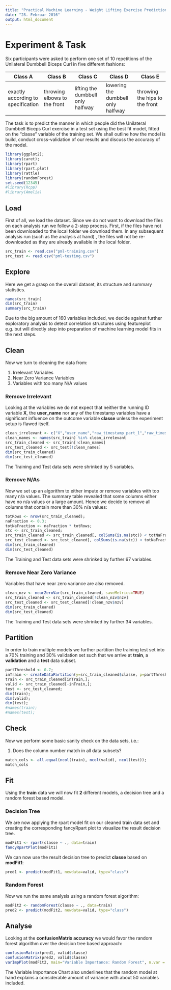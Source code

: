 ```yaml
---
title: "Practical Machine Learning - Weight Lifting Exercise Prediction"
date: "28. Februar 2016"
output: html_document
---
```


# Experiment & Task
Six participants were asked to perform one set of 10 repetitions of the Unilateral Dumbbell Biceps Curl in five different fashions:

| Class A | Class B | Class C | Class D | Class E |
|---|---|---|---|---|
exactly according to specification | throwing elbows to the front | lifting the dumbbell only halfway | lowering the dumbbell only halfway | throwing the hips to the front

The task is to predict the manner in which people did the Unilateral Dumbbell Biceps Curl exercise in a test set using the best fit model, fitted on the "classe" variable of the training set. We shall outline how the model is build, conduct cross-validation of our results and discuss the accuracy of the model.

```r
library(ggplot2);
library(caret);
library(rpart)
library(rpart.plot)
library(rattle)
library(randomForest)
set.seed(12345)
#library(Rcpp)
#library(Amelia)
```

## Load
First of all, we load the dataset. Since we do not want to download the files on each analysis run we
follow a 2-step process. First, if the files have not been downloaded to the local folder we download them.
In any subsequent analysis run (such as the analysis at hand) , the files will not be re-downloaded as they are already available in the local folder.
```r
src_train <- read.csv("pml-training.csv")
src_test <- read.csv("pml-testing.csv")
```

## Explore
Here we get a grasp on the overall dataset, its structure and summary statistics.
```r
names(src_train)
dim(src_train)
summary(src_train)
```
Due to the big amount of 160 variables included, we decide against further exploratory analysis to detect correlation structures using featureplot e.g. but will directly step into preparation of machine learning model fits in the next steps.

## Clean
Now we turn to cleaning the data from:

1. Irrelevant Variables
2. Near Zero Variance Variables
3. Variables with too many N/A values

### Remove Irrelevant
Looking at the variables we do not expect that neither the running ID variable **X**, the **user_name** nor any of the timestamp variables  have a significant influence on the outcome variable **classe** unless the experiment setup is flawed itself.
```r
clean_irrelevant <- c("X","user_name","raw_timestamp_part_1","raw_timestamp_part_2","cvtd_timestamp")
clean_names <- names(src_train) %in% clean_irrelevant
src_train_cleaned <- src_train[!clean_names]
src_test_cleaned <- src_test[!clean_names]
dim(src_train_cleaned)
dim(src_test_cleaned)
```

The Training and Test data sets were shrinked by 5 variables.

### Remove N/As
Now we set up an algorithm to either impute or remove variables with too many n/a values.
The summary table revealed that some columns either have no n/a values or a large amount.
Hence we decide to remove all columns that contain more than 30% n/a values:
```r
totRows <- nrow(src_train_cleaned);
naFraction <- 0.3;
totNaFraction <- naFraction * totRows;
stc <- src_train_cleaned;
src_train_cleaned <- src_train_cleaned[, colSums(is.na(stc)) < totNaFraction];
src_test_cleaned <- src_test_cleaned[, colSums(is.na(stc)) < totNaFraction];
dim(src_train_cleaned)
dim(src_test_cleaned)
```

The Training and Test data sets were shrinked by further 67 variables.

### Remove Near Zero Variance
Variables that have near zero variance are also removed.
```r
clean_nzv <- nearZeroVar(src_train_cleaned, saveMetrics=TRUE)
src_train_cleaned <- src_train_cleaned[!clean_nzv$nzv]
src_test_cleaned <- src_test_cleaned[!clean_nzv$nzv]
dim(src_train_cleaned)
dim(src_test_cleaned)
```

The Training and Test data sets were shrinked by further 34 variables.

## Partition
In order to train multiple models we further partition the training test set into a 70% training and 30% validation set such that we arrive at **train**, a **validation** and a **test** data subset.
```r
partThreshold <- 0.7;
inTrain <- createDataPartition(y=src_train_cleaned$classe, p=partThreshold, list=FALSE);
train <- src_train_cleaned[inTrain,];
valid <- src_train_cleaned[-inTrain,];
test <- src_test_cleaned;
dim(train);
dim(valid);
dim(test);
#names(train);
#names(test);
```

## Check
Now we perform some basic sanity check on the data sets, i.e.:

1. Does the column number match in all data subsets?
```r
match_cols <- all.equal(ncol(train), ncol(valid), ncol(test));
match_cols
```

## Fit
Using the **train** data we will now fit **2** different models, a decision tree and a random forest based model.

### Decision Tree
We are now applying the rpart model fit on our cleaned train data set and creating the corresponding fancyRpart plot to visualize the result decision tree.
```r
modFit1 <- rpart(classe ~ ., data=train)
fancyRpartPlot(modFit1)
```

We can now use the result decision tree to predict **classe** based on **modFit1**:
```r
pred1 <- predict(modFit1, newdata=valid, type="class")
```

### Random Forest
Now we run the same analysis using a random forest algorithm:
```r
modFit2 <- randomForest(classe ~ ., data=train)
pred2 <- predict(modFit2, newdata=valid, type="class")
```

## Analyse
Looking at the **confusionMatrix accuracy** we would favor the random forest algorithm over the decision tree based approach:
```r
confusionMatrix(pred1, valid$classe)
confusionMatrix(pred2, valid$classe)
varImpPlot(modFit2, main="Variable Importance: Random Forest", n.var = 50)
```

The Variable Importance Chart also underlines that the random model at hand explains a considerable amount of variance with about 50 variables included.